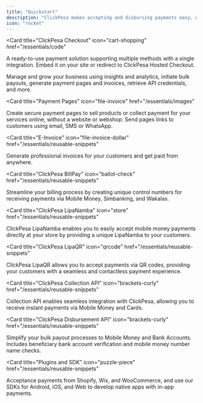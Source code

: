 ```yaml
---
title: "Quickstart"
description: "ClickPesa makes accepting and disbursing payments easy, whether you know how to code or not - ClickPesa has the right solution for you."
icon: "rocket"
---
```


<CardGroup  cols={2} >

<Card
  title="ClickPesa Checkout"
  icon="cart-shopping"
  href="/essentials/code"
>
A ready-to-use payment solution supporting multiple methods with a single integration. Embed it on your site or redirect to ClickPesa Hosted Checkout.
</Card>

<Card
title="ClickPesa Dashboard"
 icon="browser"
 href="/essentials/markdown">
Manage and grow your business using insights and analytics, initiate bulk payouts, generate payment pages and invoices, retrieve API credentials, and more.
</Card>

<Card
  title="Payment Pages"
  icon="file-invoice"
  href="/essentials/images"
>
 Create secure payment pages to sell products or collect payment for your services online, without a website or webshop. Send pages links to customers using email, SMS or  WhatsApp.
</Card>

<Card
  title="E-Invoice"
  icon="file-invoice-dollar"
  href="/essentials/reusable-snippets"
>
 Generate professional invoices for your customers and get paid from anywhere.
</Card>


<Card
  title="ClickPesa BillPay"
  icon="ballot-check"
  href="/essentials/reusable-snippets"
>
  Streamline your billing process by creating unique control numbers for receiving payments via Mobile Money, Simbanking, and Wakalas.
</Card>

<Card
  title="ClickPesa LipaNamba"
  icon="store"
  href="/essentials/reusable-snippets"
>
  ClickPesa LipaNamba enables you to easily accept mobile money payments directly at your store by providing a unique LipaNamba to your customers.
</Card>

<Card
  title="ClickPesa LipaQR"
  icon="qrcode"
  href="/essentials/reusable-snippets"
>
  ClickPesa LipaQR allows you to accept payments via QR codes, providing your customers with a seamless and contactless payment experience.
</Card>


<Card
  title="ClickPesa Collection API"
  icon="brackets-curly"
  href="/essentials/reusable-snippets"
>
Collection API enables seamless integration with ClickPesa, allowing you to receive instant payments via Mobile Money and Cards.
</Card>

<Card
  title="ClickPesa Disbursement API"
  icon="brackets-curly"
  href="/essentials/reusable-snippets"
>
Simplify your bulk payout processes to Mobile Money and Bank Accounts. Includes beneficiary bank account verification and mobile money number name checks.
</Card>


<Card
  title="Plugins and SDK"
  icon="puzzle-piece"
  href="/essentials/reusable-snippets"
>
 Acceptance payments from Shopify, Wix, and WooCommerce, and use our SDKs for Android, iOS, and Web to develop native apps with in-app payments.
</Card>

</CardGroup>